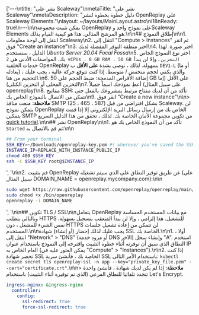 ['---\ntitle: "نشر على Scaleway"\nmetaTitle: "نشر على Scaleway"\nmetaDescription: "دليل خطوة بخطوة لنشر OpenReplay على Scaleway Elements."\nlayout: ~/layouts/MainLayout.astro\ni18nReady: true\n---\n\nيمكن تثبيت مجموعة OpenReplay على نموذج واحد وScaleway Elements هو المرشح المثالي. هذا هو كيفية القيام بذلك.\n\n## إطلاق النموذج\n\n1. انتقل إلى لوحة معلومات Scaleway\n2. انتقل إلى "Compute > Instances" ثم انقر فوق "Create an instance"\n3. اختر منطقة التوفر المفضلة لديك\n4. اختر صورة. لهذا الدليل ، سنستخدم *Ubuntu Server 20.04 Focal Fossa*\n5. اختر نوع النموذج الخاص بك. المواصفات الأدنى هي `2 vCPUs ، 8 GB RAM ، 50 GB التخزين` ، وإلا لن يبدأ خدمات الخلفية OpenReplay بسهولة. لذلك ، نوصي بشدة **على الأقل** ب `DEV1-L` (أو ما يعادله) ، والذي يكفي لحجم منخفض / متوسط. إذا كنت تتوقع حركة عالية ، يجب عليك التحجيم من هنا.\n6. إضافة الأقراص المدمجة: ضبط الحجم على 50 GB على الأقل (إما التخزين المحلي أو التخزين الكتلي)\n7. أعطِ نموذجك اسماً جميلاً (على سبيل المثال openreplay)\n8. مفاتيح SSH: تأكد من أن لديك مفتاح مرتبط بمشروعك بالفعل حتى تتمكن من الاتصال بالنموذج الخاص بك\n9. انقر فوق "Create a new instance"\n\n> **ملاحظة:** منعت منافذ SMTP (25 ، 465 ، 587) بشكل افتراضي من قبل Scaleway. لن يتمكن نموذج OpenReplay الخاص بك من إرسال رسائل البريد الإلكتروني إلا إذا قمت بتمكين SMTP من تكوين مجموعة الأمان الخاصة بك. لذلك ، تحقق من هذا الدليل السريع [quick tutorial](https://www.scaleway.com/en/faq/why-can-i-not-send-any-email/).\n\n## نشر OpenReplay\n\n1. تأكد من أن النموذج الخاص بك هو `Started` ثم قم بالاتصال به:\n\n
```bash
## From your terminal
SSH_KEY=~/Downloads/openreplay-key.pem #! wherever you've saved the SSH key
INSTANCE_IP=REPLACE_WITH_INSTANCE_PUBLIC_IP
chmod 400 $SSH_KEY
ssh -i $SSH_KEY root@$INSTANCE_IP
```
', '\n\n2. قم بتثبيت OpenReplay عن طريق توفير النطاق على الذي سيتم تشغيله (على سبيل المثال DOMAIN_NAME = openreplay.mycompany.com):\n\n
```bash
sudo wget https://raw.githubusercontent.com/openreplay/openreplay/main/scripts/helmcharts/openreplay-cli -O /bin/openreplay 
sudo chmod +x /bin/openreplay
openreplay -i DOMAIN_NAME
```
', '\n\n## تكوين TLS / SSL\n\nيتعامل OpenReplay مع بيانات المستخدم الحساسة وبالتالي يتطلب HTTPS للتشغيل. هذا إلزامي ، وإلا لن يبدأ المتعقب بتسجيل بسهولة. نفس الشيء للمشغل ، دون HTTPS لن تتمكن من إعادة تشغيل جلسات المستخدم.\n\nيجب عليك لذلك إحضار (أو إنشاء) شهادة SSL الخاصة بك.\n\n1. أولا ، انتقل إلى "Network" > "DNS" (أو مزود خدمة DNS الآخر) وإنشاء سجل "A". استخدم النطاق الذي سبق أن توفرته أثناء خطوة التثبيت واقترحه إلى النموذج باستخدام عنوان IP العام الخاص به (يمكن العثور عليه في "Compute" > "Instances").\n\n2. إذا كنت تحضر شهادة SSL الخاصة بك ، فأنشئ سرية SSL باستخدام الأمر التالي: `kubectl create secret tls openreplay-ssl -n app --key="private_key_file.pem" --cert="certificate.crt"`.\n\n> **ملاحظة:** إذا لم يكن لديك شهادة ، فأنشئ واحدة تتجدد تلقائيا للنطاق الفرعي (الذي تم توفيره أثناء التثبيت) باستخدام Let's Encrypt.
```yaml
ingress-nginx: &ingress-nginx
  controller:
    config:
      ssl-redirect: true
      force-ssl-redirect: true
```
